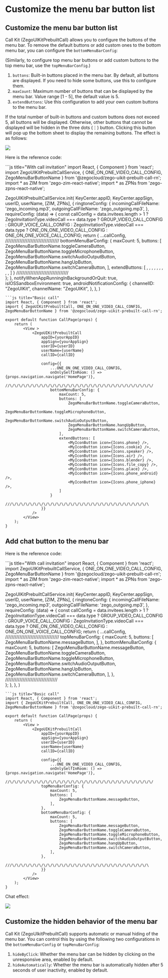 # Customize the menu bar button list


## Customize the menu bar button list

Call Kit (ZegoUIKitPrebuiltCall) allows you to configure the buttons of the menu bar. To remove the default buttons or add custom ones to the bottom menu bar, you can configure the `bottomMenuBarConfig`: 

(Similarly, to configure top menu bar buttons or add custom buttons to the top menu bar, use the `topMenuBarConfig`.)

1. `buttons`: Built-in buttons placed in the menu bar. By default, all buttons are displayed. If you need to hide some buttons, use this to configure them.
2. `maxCount`: Maximum number of buttons that can be displayed by the menu bar. Value range [1 - 5], the default value is 5.
3. `extendButtons`: Use this configuration to add your own custom buttons to the menu bar.


If the total number of built-in buttons and custom buttons does not exceed 5, all buttons will be displayed.
Otherwise, other buttons that cannot be displayed will be hidden in the three dots (⋮) button. Clicking this button will pop up the bottom sheet to display the remaining buttons. The effect is as follows:

<Frame width="200" height="auto" caption="">
  <img src="https://doc-media.zego.im/sdk-doc/Pics/ZegoUIKit/Flutter/menuBarLimit.gif" />
</Frame>

Here is the reference code:

<CodeGroup>
```js title="With call invitation"
import React, { Component } from 'react';
import ZegoUIKitPrebuiltCallService, { ONE_ON_ONE_VIDEO_CALL_CONFIG, ZegoMenuBarButtonName } from '@zegocloud/zego-uikit-prebuilt-call-rn';
import * as ZIM from 'zego-zim-react-native';
import * as ZPNs from 'zego-zpns-react-native';

ZegoUIKitPrebuiltCallService.init(
    KeyCenter.appID,
    KeyCenter.appSign,
    userID,
    userName,
    [ZIM, ZPNs],
    {
        ringtoneConfig: {
            incomingCallFileName: 'zego_incoming.mp3',
            outgoingCallFileName: 'zego_outgoing.mp3',
        },
        requireConfig: (data) => {
            const callConfig =
                data.invitees.length > 1
                    ? ZegoInvitationType.videoCall === data.type
                        ? GROUP_VIDEO_CALL_CONFIG
                        : GROUP_VOICE_CALL_CONFIG
                    : ZegoInvitationType.videoCall === data.type
                        ? ONE_ON_ONE_VIDEO_CALL_CONFIG
                        : ONE_ON_ONE_VOICE_CALL_CONFIG;
            return {
                ...callConfig,
                //\/\/\/\/\/\/\/\/\/\/\/\/\/\/\/\/\/\/\/\/\/\/\/\/\/\/\/\/\/\/\/\/
                bottomMenuBarConfig: {
                    maxCount: 5,
                    buttons: [
                        ZegoMenuBarButtonName.toggleCameraButton,
                        ZegoMenuBarButtonName.toggleMicrophoneButton,
                        ZegoMenuBarButtonName.switchAudioOutputButton,
                        ZegoMenuBarButtonName.hangUpButton,
                        ZegoMenuBarButtonName.switchCameraButton,
                    ],
                    extendButtons: [
                        <MyIconButton icon={Icons.phone} />,
                        <MyIconButton icon={Icons.cookie} />,
                        <MyIconButton icon={Icons.speaker} />,
                        <MyIconButton icon={Icons.air} />,
                        <MyIconButton icon={Icons.blender} />,
                        <MyIconButton icon={Icons.file_copy} />,
                        <MyIconButton icon={Icons.place} />,
                        <MyIconButton icon={Icons.phone_android} />,
                        <MyIconButton icon={Icons.phone_iphone} />,
                    ]
                }
                ///\/\/\/\/\/\/\/\/\/\/\/\/\/\/\/\/\/\/\/\/\/\/\/\/\/\/\/\/\/\/\
            };
        },
        notifyWhenAppRunningInBackgroundOrQuit: true,
        isIOSSandboxEnvironment: true,
        androidNotificationConfig: {
            channelID: "ZegoUIKit",
            channelName: "ZegoUIKit",
        },
    },
)
```
```js title="Basic call"
import React, { Component } from 'react';
import { ZegoUIKitPrebuiltCall, ONE_ON_ONE_VIDEO_CALL_CONFIG, ZegoMenuBarButtonName } from '@zegocloud/zego-uikit-prebuilt-call-rn';

export default function CallPage(props) {
    return (
        <View >
            <ZegoUIKitPrebuiltCall
                appID={yourAppID}
                appSign={yourAppSign}
                userID={userID}
                userName={userName}
                callID={callID}
                
                config={{
                    ...ONE_ON_ONE_VIDEO_CALL_CONFIG,
                    onOnlySelfInRoom: () => {props.navigation.navigate('HomePage')},
                    //\/\/\/\/\/\/\/\/\/\/\/\/\/\/\/\/\/\/\/\/\/\/\/\/\/\/\/\/\/\/\/\/
                    bottomMenuBarConfig: {
                        maxCount: 5,
                        buttons: [
                            ZegoMenuBarButtonName.toggleCameraButton,
                            ZegoMenuBarButtonName.toggleMicrophoneButton,
                            ZegoMenuBarButtonName.switchAudioOutputButton,
                            ZegoMenuBarButtonName.hangUpButton,
                            ZegoMenuBarButtonName.switchCameraButton,
                        ],
                        extendButtons: [
                            <MyIconButton icon={Icons.phone} />,
                            <MyIconButton icon={Icons.cookie} />,
                            <MyIconButton icon={Icons.speaker} />,
                            <MyIconButton icon={Icons.air} />,
                            <MyIconButton icon={Icons.blender} />,
                            <MyIconButton icon={Icons.file_copy} />,
                            <MyIconButton icon={Icons.place} />,
                            <MyIconButton icon={Icons.phone_android} />,
                            <MyIconButton icon={Icons.phone_iphone} />,
                        ]
                    }
                    ///\/\/\/\/\/\/\/\/\/\/\/\/\/\/\/\/\/\/\/\/\/\/\/\/\/\/\/\/\/\/\
                }}
            />
        </View>
    );
}
```
</CodeGroup>

## Add chat button to the menu bar

Here is the reference code:

<CodeGroup>
```js title="With call invitation"
import React, { Component } from 'react';
import ZegoUIKitPrebuiltCallService, { ONE_ON_ONE_VIDEO_CALL_CONFIG, ZegoMenuBarButtonName } from '@zegocloud/zego-uikit-prebuilt-call-rn';
import * as ZIM from 'zego-zim-react-native';
import * as ZPNs from 'zego-zpns-react-native';

ZegoUIKitPrebuiltCallService.init(
    KeyCenter.appID,
    KeyCenter.appSign,
    userID,
    userName,
    [ZIM, ZPNs],
    {
        ringtoneConfig: {
            incomingCallFileName: 'zego_incoming.mp3',
            outgoingCallFileName: 'zego_outgoing.mp3',
        },
        requireConfig: (data) => {
            const callConfig =
                data.invitees.length > 1
                    ? ZegoInvitationType.videoCall === data.type
                        ? GROUP_VIDEO_CALL_CONFIG
                        : GROUP_VOICE_CALL_CONFIG
                    : ZegoInvitationType.videoCall === data.type
                        ? ONE_ON_ONE_VIDEO_CALL_CONFIG
                        : ONE_ON_ONE_VOICE_CALL_CONFIG;
            return {
                ...callConfig,
                //\/\/\/\/\/\/\/\/\/\/\/\/\/\/\/\/\/\/\/\/\/\/\/\/\/\/\/\/\/\/\/\/
                topMenuBarConfig: {
                    maxCount: 5,
                    buttons: [
                        ZegoMenuBarButtonName.messageButton,
                    ],
                },
                bottomMenuBarConfig: {
                    maxCount: 5,
                    buttons: [
                        ZegoMenuBarButtonName.messageButton,
                        ZegoMenuBarButtonName.toggleCameraButton,
                        ZegoMenuBarButtonName.toggleMicrophoneButton,
                        ZegoMenuBarButtonName.switchAudioOutputButton,
                        ZegoMenuBarButtonName.hangUpButton,
                        ZegoMenuBarButtonName.switchCameraButton,
                    ],
                },
                ///\/\/\/\/\/\/\/\/\/\/\/\/\/\/\/\/\/\/\/\/\/\/\/\/\/\/\/\/\/\/\
            };
        },
    },
)
```
```js title="Basic call"
import React, { Component } from 'react';
import { ZegoUIKitPrebuiltCall, ONE_ON_ONE_VIDEO_CALL_CONFIG, ZegoMenuBarButtonName } from '@zegocloud/zego-uikit-prebuilt-call-rn';

export default function CallPage(props) {
    return (
        <View >
            <ZegoUIKitPrebuiltCall
                appID={yourAppID}
                appSign={yourAppSign}
                userID={userID}
                userName={userName}
                callID={callID}
                
                config={{
                    ...ONE_ON_ONE_VIDEO_CALL_CONFIG,
                    onOnlySelfInRoom: () => {props.navigation.navigate('HomePage')},
                    //\/\/\/\/\/\/\/\/\/\/\/\/\/\/\/\/\/\/\/\/\/\/\/\/\/\/\/\/\/\/\/\/
                topMenuBarConfig: {
                    maxCount: 5,
                    buttons: [
                        ZegoMenuBarButtonName.messageButton,
                    ],
                },
                bottomMenuBarConfig: {
                    maxCount: 5,
                    buttons: [
                        ZegoMenuBarButtonName.messageButton,
                        ZegoMenuBarButtonName.toggleCameraButton,
                        ZegoMenuBarButtonName.toggleMicrophoneButton,
                        ZegoMenuBarButtonName.switchAudioOutputButton,
                        ZegoMenuBarButtonName.hangUpButton,
                        ZegoMenuBarButtonName.switchCameraButton,
                    ],
                },
                    ///\/\/\/\/\/\/\/\/\/\/\/\/\/\/\/\/\/\/\/\/\/\/\/\/\/\/\/\/\/\/\
                }}
            />
        </View>
    );
}
```
</CodeGroup>


Chat effect:

<Frame width="200" height="auto" caption=""><img src="https://doc-media.zego.im/sdk-doc/Pics/ZegoUIKit/RN/PrebuiltCall/call_chat_message.PNG" /></Frame>

## Customize the hidden behavior of the menu bar

Call Kit (ZegoUIkitPrebuiltCall) supports automatic or manual hiding of the menu bar. You can control this by using the following two configurations in the `bottomMenuBarConfig` or `topMenuBarConfig`:

1. `hideByClick`: Whether the menu bar can be hidden by clicking on the unresponsive area, enabled by default.
2. `hideAutomatically`: Whether the menu bar is automatically hidden after 5 seconds of user inactivity, enabled by default.
